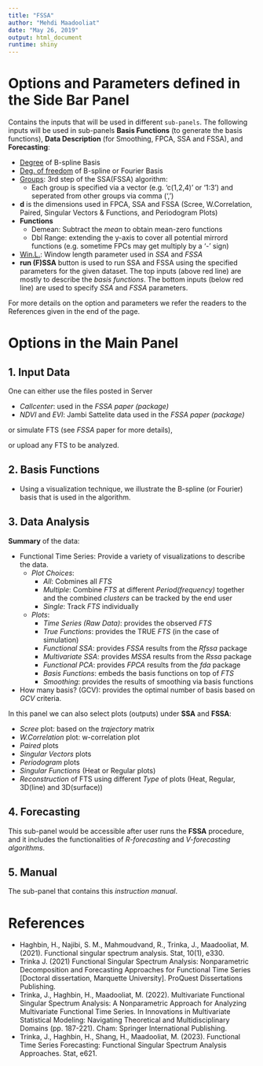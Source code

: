 ---
title: "FSSA"
author: "Mehdi Maadooliat"
date: "May 26, 2019"
output: html_document
runtime: shiny
---

# Options and Parameters defined in the Side Bar Panel
Contains the inputs that will be used in different `sub-panels`. The following inputs will be used in sub-panels **Basis Functions** (to generate the basis functions), **Data Description** (for Smoothing, FPCA, SSA and FSSA), and **Forecasting**:

* [Degree](https://en.wikipedia.org/wiki/Degree_of_a_polynomial) of B-spline Basis  
* [Deg. of freedom](https://en.wikipedia.org/wiki/Degrees_of_freedom) of B-spline or Fourier Basis  
* [Groups](https://en.wikipedia.org/w/index.php?title=Singular_spectrum_analysis#Main_algorithm_of_SSA): 3rd step of the SSA(FSSA) algorithm:
    + Each group is specified via a vector (e.g. 'c(1,2,4)' or '1:3') and seperated from other groups via comma (',')
* **d** is the dimensions used in FPCA, SSA and FSSA (Scree, W.Correlation, Paired, Singular Vectors & Functions, and Periodogram Plots)
* **Functions**
    + Demean: Subtract the *mean* to obtain mean-zero functions
    + Dbl Range: extending the y-axis to cover all potential mirrord functions (e.g. sometime FPCs may get multiply by a '-' sign)
* [Win.L.](https://en.wikipedia.org/w/index.php?title=Singular_spectrum_analysis#Basic_SSA): Window length parameter used in *SSA* and *FSSA*
* **run (F)SSA** button is used to run SSA and FSSA using the specified parameters for the given dataset.
The top inputs (above red line) are mostly to describe the *basis functions*. The bottom inputs (below red line) are used to specify *SSA* and *FSSA* parameters.

For more details on the option and parameters we refer the readers to the References given in the end of the page.

# Options in the Main Panel
## 1. Input Data
One can either use the files posted in Server

* *Callcenter*: used in the *FSSA paper (package)*
* *NDVI* and *EVI*: Jambi Sattelite data used in the *FSSA paper (package)*

or simulate FTS (see *FSSA* paper for more details),

or upload any FTS to be analyzed.

## 2. Basis Functions
* Using a visualization technique, we illustrate the B-spline (or Fourier) basis that is used in the algorithm.

## 3. Data Analysis
**Summary** of the data:

* Functional Time Series: Provide a variety of visualizations to describe the data.
  + _Plot Choices_:
    + _All_: Cobmines all _FTS_
    + _Multiple_: Combine _FTS_ at different _Period(frequency)_ together and the combined _clusters_ can be tracked by the end user
    + _Single_: Track _FTS_ individually
  + _Plots_:
    + _Time Series (Raw Data)_: provides the observed _FTS_
    + _True Functions_: provides the TRUE _FTS_ (in the case of simulation)
    + _Functional SSA_: provides _FSSA_ results from the _Rfssa_ package
    + _Multivariate SSA_: provides _MSSA_ results from the _Rssa_ package
    + _Functional PCA_: provides _FPCA_ results from the _fda_ package
    + _Basis Functions_: embeds the basis functions on top of _FTS_
    + _Smoothing_: provides the results of smoothing via basis functions
* How many basis? (GCV): provides the optimal number of basis based on _GCV_ criteria.

In this panel we can also select plots (outputs) under **SSA** and **FSSA**:

* _Scree_ plot: based on the _trajectory_ matrix
* _W.Correlation_ plot: w-correlation plot
* _Paired_ plots
* _Singular Vectors_ plots
* _Periodogram_ plots
* _Singular Functions_ (Heat or Regular plots)
* _Reconstruction_ of FTS using different _Type_ of plots (Heat, Regular, 3D(line) and 3D(surface))

## 4. Forecasting
This sub-panel would be accessible after user runs the **FSSA** procedure, and it includes the functionalities of _R-forecasting_ and _V-forecasting algorithms_.

## 5. Manual
The sub-panel that contains this _instruction manual_.

# References
- Haghbin, H., Najibi, S. M., Mahmoudvand, R., Trinka, J., Maadooliat, M. (2021). Functional singular spectrum analysis. Stat, 10(1), e330.
- Trinka J. (2021) Functional Singular Spectrum Analysis: Nonparametric Decomposition and Forecasting Approaches for Functional Time Series [Doctoral dissertation, Marquette University]. ProQuest Dissertations Publishing.
- Trinka, J., Haghbin, H.,  Maadooliat, M. (2022). Multivariate Functional Singular Spectrum Analysis: A Nonparametric Approach for Analyzing Multivariate Functional Time Series. In Innovations in Multivariate Statistical Modeling: Navigating Theoretical and Multidisciplinary Domains (pp. 187-221). Cham: Springer International Publishing.
- Trinka, J., Haghbin, H., Shang, H., Maadooliat, M. (2023). Functional Time Series Forecasting: Functional Singular Spectrum Analysis Approaches. Stat, e621.

